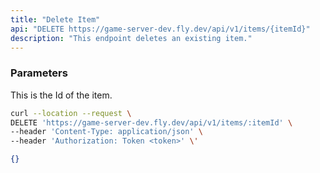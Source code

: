 ```yaml
---
title: "Delete Item"
api: "DELETE https://game-server-dev.fly.dev/api/v1/items/{itemId}"
description: "This endpoint deletes an existing item."
---
```


### Parameters
<ParamField path="itemId" type="string" required>
  This is the Id of the item.
</ParamField>

<RequestExample>

```bash Example Request
curl --location --request \
DELETE 'https://game-server-dev.fly.dev/api/v1/items/:itemId' \
--header 'Content-Type: application/json' \
--header 'Authorization: Token <token>' \'
```

</RequestExample>

<ResponseExample>

```json Response
{}
```
</ResponseExample>

